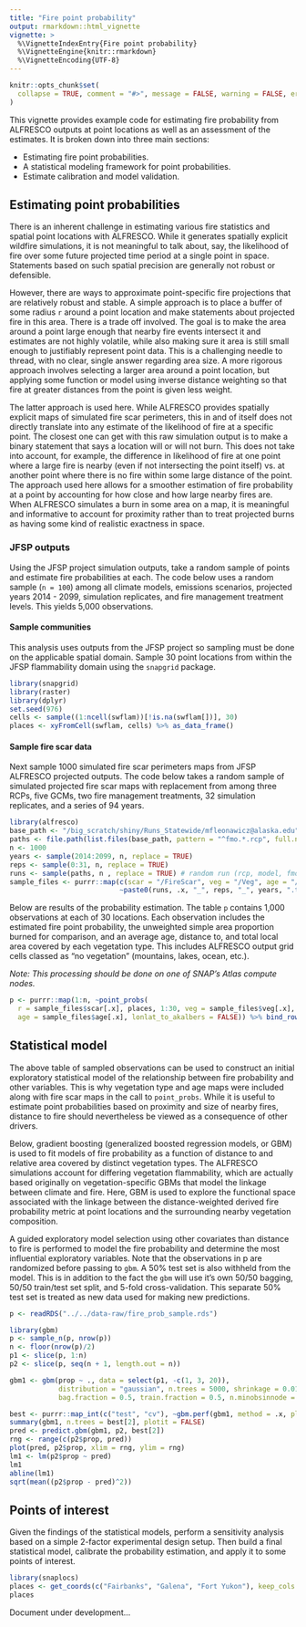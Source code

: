 ```yaml
---
title: "Fire point probability"
output: rmarkdown::html_vignette
vignette: >
  %\VignetteIndexEntry{Fire point probability}
  %\VignetteEngine{knitr::rmarkdown}
  %\VignetteEncoding{UTF-8}
---
```


```r
knitr::opts_chunk$set(
  collapse = TRUE, comment = "#>", message = FALSE, warning = FALSE, error = FALSE, tidy = TRUE
)
```

This vignette provides example code for estimating fire probability from ALFRESCO outputs at point locations as well as an assessment of the estimates.
It is broken down into three main sections:

* Estimating fire point probabilities.
* A statistical modeling framework for point probabilities.
* Estimate calibration and model validation.

## Estimating point probabilities

There is an inherent challenge in estimating various fire statistics and spatial point locations with ALFRESCO.
While it generates spatially explicit wildfire simulations, it is not meaningful to talk about, say, the likelihood of fire
over some future projected time period at a single point in space. Statements based on such spatial precision are generally
not robust or defensible.

However, there are ways to approximate point-specific fire projections that are relatively robust and stable.
A simple approach is to place a buffer of some radius `r` around a point location and make statements about projected fire in
this area. There is a trade off involved. The goal is to make the area around a point large enough that nearby fire events
intersect it and estimates are not highly volatile, while also making sure it area is still small enough to justifiably represent
point data. This is a challenging needle to thread, with no clear, single answer regarding area size.
A more rigorous approach involves selecting a larger area around a point location, but applying some function or model using
inverse distance weighting so that fire at greater distances from the point is given less weight.

The latter approach is used here. While ALFRESCO provides spatially explicit maps of simulated fire scar perimeters,
this in and of itself does not directly translate into any estimate of the likelihood of fire at a specific point.
The closest one can get with this raw simulation output is to make a binary statement that says a location will or will not burn.
This does not take into account, for example, the difference in likelihood of fire at one point where a large fire is nearby (even 
if not intersecting the point itself) vs. at another point where there is no fire within some large distance of the point.
The approach used here allows for a smoother estimation of fire probability at a point by accounting for how close and how large
nearby fires are. When ALFRESCO simulates a burn in some area on a map, it is meaningful and informative to account for proximity 
rather than to treat projected burns as having some kind of realistic exactness in space.

### JFSP outputs

Using the JFSP project simulation outputs, take a random sample of points and estimate fire probabilities at each. The code below uses a random sample (`n = 100`) among all climate models, emissions scenarios, projected years 2014 - 2099, simulation replicates, and fire management treatment levels. This yields 5,000 observations.

#### Sample communities

This analysis uses outputs from the JFSP project so sampling must be done on the applicable spatial domain. Sample 30 point locations from within the JFSP flammability domain using the `snapgrid` package.


```r
library(snapgrid)
library(raster)
library(dplyr)
set.seed(976)
cells <- sample((1:ncell(swflam))[!is.na(swflam[])], 30)
places <- xyFromCell(swflam, cells) %>% as_data_frame()
```

#### Sample fire scar data

Next sample 1000 simulated fire scar perimeters maps from JFSP ALFRESCO projected outputs.
The code below takes a random sample of simulated projected fire scar maps with replacement from among three RCPs, five GCMs, two fire management treatments, 32 simulation replicates, and a series of 94 years.

```r
library(alfresco)
base_path <- "/big_scratch/shiny/Runs_Statewide/mfleonawicz@alaska.edu"
paths <- file.path(list.files(base_path, pattern = "^fmo.*.rcp", full.names = TRUE), "Maps")
n <- 1000
years <- sample(2014:2099, n, replace = TRUE)
reps <- sample(0:31, n, replace = TRUE)
runs <- sample(paths, n , replace = TRUE) # random run (rcp, model, fmo)
sample_files <- purrr::map(c(scar = "/FireScar", veg = "/Veg", age = "/Age"), 
                           ~paste0(runs, .x, "_", reps, "_", years, ".tif"))
```

Below are results of the probability estimation. The table `p` contains 1,000 observations at each of 30 locations. Each observation includes the estimated fire point probability, the unweighted simple area proportion burned for comparison, and an average age, distance to, and total local area covered by each vegetation type. This includes ALFRESCO output grid cells classed as "no vegetation" (mountains, lakes, ocean, etc.).

*Note: This processing should be done on one of SNAP's Atlas compute nodes.*

```r
p <- purrr::map(1:n, ~point_probs(
  r = sample_files$scar[.x], places, 1:30, veg = sample_files$veg[.x], 
  age = sample_files$age[.x], lonlat_to_akalbers = FALSE)) %>% bind_rows()
```

## Statistical model

The above table of sampled observations can be used to construct an initial exploratory statistical model of the relationship between fire probability and other variables. This is why vegetation type and age maps were included along with fire scar maps in the call to `point_probs`. While it is useful to estimate point probabilities based on proximity and size of nearby fires, distance to fire should nevertheless be viewed as a consequence of other drivers.

Below, gradient boosting (generalized boosted regression models, or GBM) is used to fit models of fire probability as a function of distance to and relative area covered by distinct vegetation types. The ALFRESCO simulations account for differing vegetation flammability,
which are actually based originally on vegetation-specific GBMs that model the linkage between climate and fire.
Here, GBM is used to explore the functional space associated with the linkage between the distance-weighted derived fire probability metric at point locations and the surrounding nearby vegetation composition.

A guided exploratory model selection using other covariates than distance to fire is performed to model the fire probability and determine the most influential exploratory variables. Note that the observations in p are randomized before passing to `gbm`. A 50% test set is also withheld from the model. This is in addition to the fact the `gbm` will use it's own 50/50 bagging, 50/50 train/test set split, and 5-fold cross-validation.
This separate 50% test set is treated as new data used for making new predictions.

```r
p <- readRDS("../../data-raw/fire_prob_sample.rds")
```

```r
library(gbm)
p <- sample_n(p, nrow(p))
n <- floor(nrow(p)/2)
p1 <- slice(p, 1:n)
p2 <- slice(p, seq(n + 1, length.out = n))

gbm1 <- gbm(prop ~ ., data = select(p1, -c(1, 3, 20)), 
            distribution = "gaussian", n.trees = 5000, shrinkage = 0.01, 
            bag.fraction = 0.5, train.fraction = 0.5, n.minobsinnode = 10, cv.folds = 5, interaction.depth = 3)

best <- purrr::map_int(c("test", "cv"), ~gbm.perf(gbm1, method = .x, plot.it = FALSE))
summary(gbm1, n.trees = best[2], plotit = FALSE)
pred <- predict.gbm(gbm1, p2, best[2])
rng <- range(c(p2$prop, pred))
plot(pred, p2$prop, xlim = rng, ylim = rng)
lm1 <- lm(p2$prop ~ pred)
lm1
abline(lm1)
sqrt(mean((p2$prop - pred)^2))
```

## Points of interest

Given the findings of the statistical models, perform a sensitivity analysis based on a simple 2-factor experimental design setup.
Then build a final statistical model, calibrate the probability estimation, and apply it to some points of interest.

```r
library(snaplocs)
places <- get_coords(c("Fairbanks", "Galena", "Fort Yukon"), keep_cols = TRUE) %>% slice(1:3)
places
```

Document under development...
